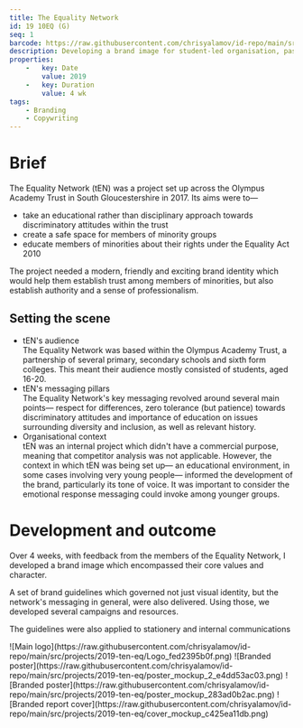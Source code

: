 ```yaml
---
title: The Equality Network
id: 19 10EQ (G)
seq: 1
barcode: https://raw.githubusercontent.com/chrisyalamov/id-repo/main/src/projects/2019-ten-eq/barcode.jpg
description: Developing a brand image for student-led organisation, passionate about diversity, campaigning to reduce inequalities in their schools.
properties:
    -   key: Date
        value: 2019
    -   key: Duration
        value: 4 wk
tags:
    - Branding
    - Copywriting
---
```

# Brief
The Equality Network (tEN) was a project set up across the Olympus Academy Trust in South Gloucestershire in 2017. Its aims were to—
- take an educational rather than disciplinary approach towards discriminatory attitudes within the trust 
- create a safe space for members of minority groups 
- educate members of minorities about their rights under the Equality Act 2010 

The project needed a modern, friendly and exciting brand identity which would help them establish trust among members of minorities, but also establish authority and a sense of professionalism.

## Setting the scene

- tEN's audience  
The Equality Network was based within the Olympus Academy Trust, a partnership of several primary, secondary schools and sixth form colleges. This meant their audience mostly consisted of students, aged 16-20.
- tEN's messaging pillars  
The Equality Network's key messaging revolved around several main points— respect for differences, zero tolerance (but patience) towards discriminatory attitudes and importance of education on issues surrounding diversity and inclusion, as well as relevant history.
- Organisational context  
tEN was an internal project which didn't have a commercial purpose, meaning that competitor analysis was not applicable. However, the context in which tEN was being set up— an educational environment, in some cases involving very young people— informed the development of the brand, particularly its tone of voice. It was important to consider the emotional response messaging could invoke among younger groups.

# Development and outcome
Over 4 weeks, with feedback from the members of the Equality Network, I developed a brand image which encompassed their core values and character.

A set of brand guidelines which governed not just visual identity, but the network's messaging in general, were also delivered. Using those, we developed several campaigns and resources.

The guidelines were also applied to stationery and internal communications

<Carousel>
![Main logo](https://raw.githubusercontent.com/chrisyalamov/id-repo/main/src/projects/2019-ten-eq/Logo_fed2395b0f.png)
![Branded poster](https://raw.githubusercontent.com/chrisyalamov/id-repo/main/src/projects/2019-ten-eq/poster_mockup_2_e4dd53ac03.png)
![Branded poster](https://raw.githubusercontent.com/chrisyalamov/id-repo/main/src/projects/2019-ten-eq/poster_mockup_283ad0b2ac.png)
![Branded report cover](https://raw.githubusercontent.com/chrisyalamov/id-repo/main/src/projects/2019-ten-eq/cover_mockup_c425ea11db.png)
</Carousel>